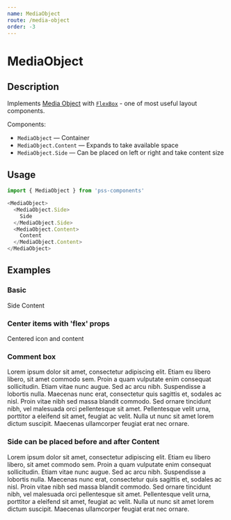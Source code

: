 ```yaml
---
name: MediaObject
route: /media-object
order: -3
---
```



# MediaObject

## Description

Implements [Media Object](http://www.stubbornella.org/content/2010/06/25/the-media-object-saves-hundreds-of-lines-of-code) with [`FlexBox`](#/flex-box) - one of most useful layout components.

Components:

- `MediaObject` — Container
- `MediaObject.Content` — Expands to take available space
- `MediaObject.Side` — Can be placed on left or right and take content size


## Usage

```js
import { MediaObject } from 'pss-components'
```

```js
<MediaObject>
  <MediaObject.Side>
    Side
  </MediaObject.Side>
  <MediaObject.Content>
    Content
  </MediaObject.Content>
</MediaObject>
```

## Examples

### Basic

<Playground>
  <MediaObject outline='debug' p={1}>
    <MediaObject.Side outline='debug' p={1} mr={1}>
      Side
    </MediaObject.Side>
    <MediaObject.Content outline='debug' p={1}>
      Content
    </MediaObject.Content>
  </MediaObject>
</Playground>

### Center items with 'flex' props

<Playground>
  <MediaObject alignItems='center'>
    <MediaObject.Side mr={1}>
      <InfoIcon style={{ display: 'block' }} />
    </MediaObject.Side>
    <MediaObject.Content>
      <div>Centered icon and content</div>
    </MediaObject.Content>
  </MediaObject>
</Playground>

### Comment box

<Playground>
  <MediaObject outline='1px solid' p={2}>
    <MediaObject.Side mr={2}>
      <Image src='http://placekitten.com/80' alt='' />
    </MediaObject.Side>
    <MediaObject.Content>
      <div>Lorem ipsum dolor sit amet, consectetur adipiscing elit. Etiam eu libero libero, sit amet commodo sem. Proin a quam vulputate enim consequat sollicitudin. Etiam vitae nunc augue. Sed ac arcu nibh. Suspendisse a lobortis nulla. Maecenas nunc erat, consectetur quis sagittis et, sodales ac nisl. Proin vitae nibh sed massa blandit commodo. Sed ornare tincidunt nibh, vel malesuada orci pellentesque sit amet. Pellentesque velit urna, porttitor a eleifend sit amet, feugiat ac velit. Nulla ut nunc sit amet lorem dictum suscipit. Maecenas ullamcorper feugiat erat nec ornare.</div>
    </MediaObject.Content>
  </MediaObject>
</Playground>

### Side can be placed before and after Content

<Playground>
  <MediaObject outline='1px solid' p={2}>
    <MediaObject.Content>
      <div>Lorem ipsum dolor sit amet, consectetur adipiscing elit. Etiam eu libero libero, sit amet commodo sem. Proin a quam vulputate enim consequat sollicitudin. Etiam vitae nunc augue. Sed ac arcu nibh. Suspendisse a lobortis nulla. Maecenas nunc erat, consectetur quis sagittis et, sodales ac nisl. Proin vitae nibh sed massa blandit commodo. Sed ornare tincidunt nibh, vel malesuada orci pellentesque sit amet. Pellentesque velit urna, porttitor a eleifend sit amet, feugiat ac velit. Nulla ut nunc sit amet lorem dictum suscipit. Maecenas ullamcorper feugiat erat nec ornare.</div>
    </MediaObject.Content>
    <MediaObject.Side ml={2}>
      <Image src='http://placekitten.com/80' alt='' />
    </MediaObject.Side>
  </MediaObject>
</Playground>

